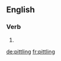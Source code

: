 ==English==

===Verb===
{{head|en}}

# {{present participle of|pittle}}

[[de:pittling]]
[[fr:pittling]]